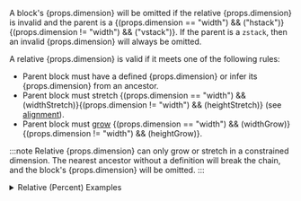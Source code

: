 

A block's {props.dimension} will be omitted if the relative {props.dimension} is invalid and the parent is a {(props.dimension == "width") && ("hstack")}{(props.dimension != "width") && ("vstack")}.
If the parent is a `zstack`, then an invalid {props.dimension} will always be omitted.

A relative {props.dimension} is valid if it meets one of the following rules:

- Parent block must have a defined {props.dimension} or infer its {props.dimension} from an ancestor.
- Parent block must stretch {(props.dimension == "width") && (widthStretch)}{(props.dimension != "width") && (heightStretch)}
  (see [alignment](../blocks/stacks#alignment)).
- Parent block must [grow](../blocks/stacks#grow) {(props.dimension == "width") && (widthGrow)}{(props.dimension != "width") && (heightGrow)}.

:::note
Relative {props.dimension} can only grow or stretch in a constrained dimension. The nearest ancestor without a definition will break
the chain, and the block's {props.dimension} will be omitted.
:::

<details>
  <summary>Relative (Percent) Examples</summary>
  <PercentDimensionExamples />
</details>

